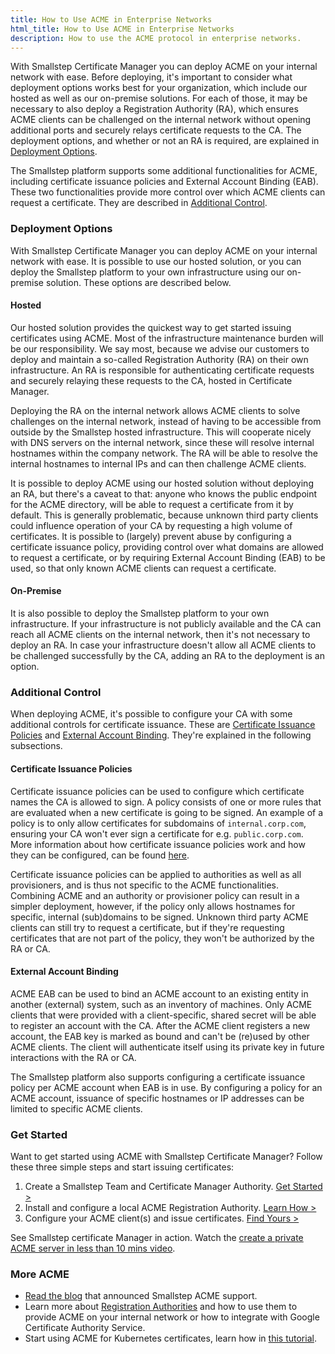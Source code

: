 ```yaml
---
title: How to Use ACME in Enterprise Networks
html_title: How to Use ACME in Enterprise Networks
description: How to use the ACME protocol in enterprise networks.
---
```


With Smallstep Certificate Manager you can deploy ACME on your internal network with ease.
Before deploying, it's important to consider what deployment options works best for your organization, which include our hosted as well as our on-premise solutions.
For each of those, it may be necessary to also deploy a Registration Authority (RA), which ensures ACME clients can be challenged on the internal network without opening additional ports and securely relays certificate requests to the CA.
The deployment options, and whether or not an RA is required, are explained in [Deployment Options](#deployment-options).

The Smallstep platform supports some additional functionalities for ACME, including certificate issuance policies and External Account Binding (EAB).
These two functionalities provide more control over which ACME clients can request a certificate.
They are described in [Additional Control](#additional-control).

### Deployment Options

With Smallstep Certificate Manager you can deploy ACME on your internal network with ease.
It is possible to use our hosted solution, or you can deploy the Smallstep platform to your own infrastructure using our on-premise solution.
These options are described below.

#### Hosted

Our hosted solution provides the quickest way to get started issuing certificates using ACME.
Most of the infrastructure maintenance burden will be our responsibility.
We say most, because we advise our customers to deploy and maintain a so-called Registration Authority (RA) on their own infrastructure.
An RA is responsible for authenticating certificate requests and securely relaying these requests to the CA, hosted in Certificate Manager.

Deploying the RA on the internal network allows ACME clients to solve challenges on the internal network, instead of having to be accessible from outside by the Smallstep hosted infrastructure.
This will cooperate nicely with DNS servers on the internal network, since these will resolve internal hostnames within the company network.
The RA will be able to resolve the internal hostnames to internal IPs and can then challenge ACME clients.

It is possible to deploy ACME using our hosted solution without deploying an RA, but there's a caveat to that: anyone who knows the public endpoint for the ACME directory, will be able to request a certificate from it by default.
This is generally problematic, because unknown third party clients could influence operation of your CA by requesting a high volume of certificates.
It is possible to (largely) prevent abuse by configuring a certificate issuance policy, providing control over what domains are allowed to request a certificate, or by requiring External Account Binding (EAB) to be used, so that only known ACME clients can request a certificate.

#### On-Premise

It is also possible to deploy the Smallstep platform to your own infrastructure.
If your infrastructure is not publicly available and the CA can reach all ACME clients on the internal network, then it's not necessary to deploy an RA.
In case your infrastructure doesn't allow all ACME clients to be challenged successfully by the CA, adding an RA to the deployment is an option.


### Additional Control

When deploying ACME, it's possible to configure your CA with some additional controls for certificate issuance.
These are [Certificate Issuance Policies](#certificate-issuance-policies) and [External Account Binding](#external-account-binding).
They're explained in the following subsections.

#### Certificate Issuance Policies

Certificate issuance policies can be used to configure which certificate names the CA is allowed to sign.
A policy consists of one or more rules that are evaluated when a new certificate is going to be signed.
An example of a policy is to only allow certificates for subdomains of `internal.corp.com`, ensuring your CA won't ever sign a certificate for e.g. `public.corp.com`.
More information about how certificate issuance policies work and how they can be configured, can be found [here](/docs/step-ca/policies).

Certificate issuance policies can be applied to authorities as well as all provisioners, and is thus not specific to the ACME functionalities.
Combining ACME and an authority or provisioner policy can result in a simpler deployment, however, if the policy only allows hostnames for specific, internal (sub)domains to be signed.
Unknown third party ACME clients can still try to request a certificate, but if they're requesting certificates that are not part of the policy, they won't be authorized by the RA or CA.

#### External Account Binding

ACME EAB can be used to bind an ACME account to an existing entity in another (external) system, such as an inventory of machines.
Only ACME clients that were provided with a client-specific, shared secret will be able to register an account with the CA.
After the ACME client registers a new account, the EAB key is marked as bound and can't be (re)used by other ACME clients.
The client will authenticate itself using its private key in future interactions with the RA or CA.

The Smallstep platform also supports configuring a certificate issuance policy per ACME account when EAB is in use.
By configuring a policy for an ACME account, issuance of specific hostnames or IP addresses can be limited to specific ACME clients.


### Get Started 

Want to get started using ACME with Smallstep Certificate Manager? 
Follow these three simple steps and start issuing certificates:

1. Create a Smallstep Team and Certificate Manager Authority. [Get Started >](https://smallstep.com/signup?product=cm)
2. Install and configure a local ACME Registration Authority. [Learn How >](https://smallstep.com/docs/registration-authorities/acme-for-certificate-manager)
3. Configure your ACME client(s) and issue certificates. [Find Yours >](https://smallstep.com/docs/tutorials/acme-protocol-acme-clients) 

<Alert severity="info">
  <div>
    See Smallstep certificate Manager in action. Watch the <a href="https://u.step.sm/how-to-CM-private-ACME-server">create a private ACME server in less than 10 mins video</a>.
  </div>
</Alert>


### More ACME 

* [Read the blog](https://smallstep.com/blog/private-acme-server/) that announced Smallstep ACME support.
* Learn more about [Registration Authorities](https://smallstep.com/docs/registration-authorities/acme-for-certificate-manager) and how to use them to provide ACME on your internal network or how to integrate with Google Certificate Authority Service.
* Start using ACME for Kubernetes certificates, learn how in [this tutorial](/docs/tutorials/kubernetes-acme-ca).


